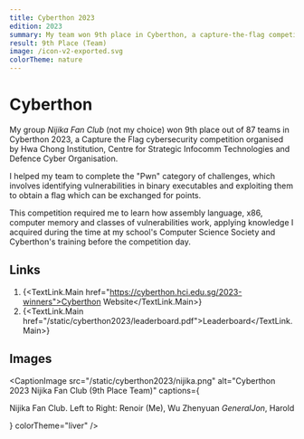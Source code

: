 ```yaml
---
title: Cyberthon 2023
edition: 2023
summary: My team won 9th place in Cyberthon, a capture-the-flag competition organised by Hwa Chong Institution.
result: 9th Place (Team)
image: /icon-v2-exported.svg
colorTheme: nature
---
```



# Cyberthon

My group *Nijika Fan Club* (not my choice) won 9th place out of 87 teams in Cyberthon 2023, a Capture the Flag cybersecurity competition organised by Hwa Chong Institution, Centre for Strategic Infocomm Technologies and Defence Cyber Organisation.

I helped my team to complete the "Pwn" category of challenges, which involves identifying vulnerabilities in binary executables and exploiting them to obtain a flag which can be exchanged for points.

This competition required me to learn how assembly language, x86, computer memory and classes of vulnerabilities work, applying knowledge I acquired during the time at my school's Computer Science Society and Cyberthon's training before the competition day.

## Links

1. {<TextLink.Main href="https://cyberthon.hci.edu.sg/2023-winners">Cyberthon Website</TextLink.Main>}
2. {<TextLink.Main href="/static/cyberthon2023/leaderboard.pdf">Leaderboard</TextLink.Main>}

## Images

<CaptionImage
  src="/static/cyberthon2023/nijika.png"
  alt="Cyberthon 2023 Nijika Fan Club (9th Place Team)"
  captions={
    <p>Nijika Fan Club. Left to Right: Renoir (Me), Wu Zhenyuan <i>GeneralJon</i>, Harold</p>
  }
  colorTheme="liver"
/>